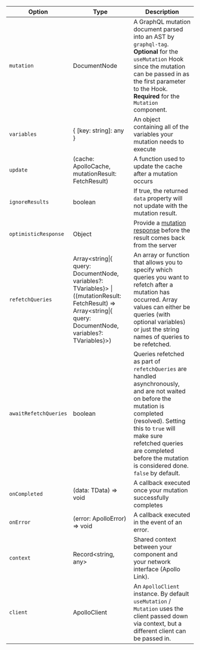 | Option | Type | Description |
| - | - | - |
| `mutation` | DocumentNode | A GraphQL mutation document parsed into an AST by `graphql-tag`. **Optional** for the `useMutation` Hook since the mutation can be passed in as the first parameter to the Hook. **Required** for the `Mutation` component. |
| `variables` | { [key: string]: any } | An object containing all of the variables your mutation needs to execute |
| `update` | (cache: ApolloCache, mutationResult: FetchResult) | A function used to update the cache after a mutation occurs |
| `ignoreResults`| boolean | If true, the returned `data` property will not update with the mutation result. |
| `optimisticResponse` | Object | Provide a [mutation response](/performance/optimistic-ui/) before the result comes back from the server |
| `refetchQueries` | Array&lt;string\|{ query: DocumentNode, variables?: TVariables}&gt; \| ((mutationResult: FetchResult) => Array&lt;string\|{ query: DocumentNode, variables?: TVariables}&gt;) | An array or function that allows you to specify which queries you want to refetch after a mutation has occurred. Array values can either be queries (with optional variables) or just the string names of queries to be refetched. |
| `awaitRefetchQueries` | boolean | Queries refetched as part of `refetchQueries` are handled asynchronously, and are not waited on before the mutation is completed (resolved). Setting this to `true` will make sure refetched queries are completed before the mutation is considered done. `false` by default. |
| `onCompleted` | (data: TData) => void | A callback executed once your mutation successfully completes |
| `onError` | (error: ApolloError) => void | A callback executed in the event of an error. |
| `context` | Record&lt;string, any&gt; | Shared context between your component and your network interface (Apollo Link). |
| `client` | ApolloClient | An `ApolloClient` instance. By default `useMutation` / `Mutation` uses the client passed down via context, but a different client can be passed in. |
